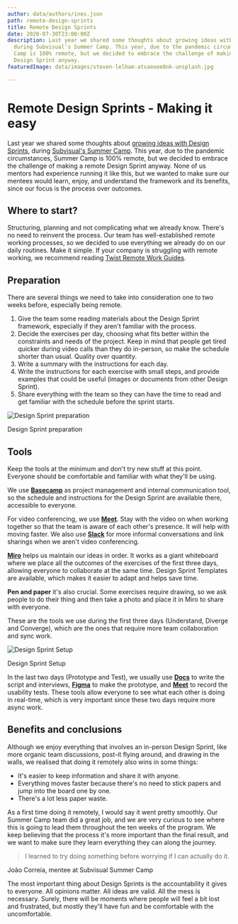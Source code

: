 ```yaml
---
author: data/authors/ines.json
path: remote-design-sprints
title: Remote Design Sprints
date: 2020-07-30T23:00:00Z
description: Last year we shared some thoughts about growing ideas with Design Sprints,
  during Subvisual's Summer Camp. This year, due to the pandemic circumstances, Summer
  Camp is 100% remote, but we decided to embrace the challenge of making a remote
  Design Sprint anyway.
featuredImage: data/images/steven-lelham-atsaeoee8nk-unsplash.jpg

---
```

# Remote Design Sprints - Making it easy

Last year we shared some thoughts about [growing ideas with Design Sprints](https://auroradigital.co/blog/articles/summer-camp-growing-ideas-with-design-sprints), during [Subvisual's Summer Camp](https://medium.com/subvisual/apprenticeship-and-summer-camp-programs-e30673e392aa). This year, due to the pandemic circumstances, Summer Camp is 100% remote, but we decided to embrace the challenge of making a remote Design Sprint anyway. None of us mentors had experience running it like this, but we wanted to make sure our mentees would learn, enjoy, and understand the framework and its benefits, since our focus is the process over outcomes.

## Where to start?

Structuring, planning and not complicating what we already know. There's no need to reinvent the process. Our team has well-established remote working processes, so we decided to use everything we already do on our daily routines. Make it simple. If your company is struggling with remote working, we recommend reading [Twist Remote Work Guides](https://twist.com/remote-work-guides).

## Preparation

There are several things we need to take into consideration one to two weeks before, especially being remote.

1. Give the team some reading materials about the Design Sprint framework, especially if they aren't familiar with the process.
2. Decide the exercises per day, choosing what fits better within the constraints and needs of the project. Keep in mind that people get tired quicker during video calls than they do in-person, so make the schedule shorter than usual. Quality over quantity.
3. Write a summary with the instructions for each day.
4. Write the instructions for each exercise with small steps, and provide examples that could be useful (images or documents from other Design Sprint).
5. Share everything with the team so they can have the time to read and get familiar with the schedule before the sprint starts.

![Design Sprint preparation](data/images/screenshot-2020-07-27-at-10-31-46-2.png "Design Sprint preparation")

Design Sprint preparation

## Tools

Keep the tools at the minimum and don't try new stuff at this point. Everyone should be comfortable and familiar with what they'll be using.

We use [**Basecamp**](https://basecamp.com/) as project management and internal communication tool, so the schedule and instructions for the Design Sprint are available there, accessible to everyone.

For video conferencing, we use [**Meet**](https://meet.google.com/). Stay with the video on when working together so that the team is aware of each other's presence. It will help with moving faster. We also use [**Slack**](https://slack.com) for more informal conversations and link sharings when we aren't video conferencing.

[**Miro**](https://miro.com) helps us maintain our ideas in order. It works as a giant whiteboard where we place all the outcomes of the exercises of the first three days, allowing everyone to collaborate at the same time. Design Sprint Templates are available, which makes it easier to adapt and helps save time.

**Pen and paper** it's also crucial. Some exercises require drawing, so we ask people to do their thing and then take a photo and place it in Miro to share with everyone.

These are the tools we use during the first three days (Understand, Diverge and Converge), which are the ones that require more team collaboration and sync work.

![Design Sprint Setup](data/images/screenshot-2020-07-21-at-09-51-58.png "Design Sprint Setup")

Design Sprint Setup

In the last two days (Prototype and Test), we usually use [**Docs**](http://docs.google.com) to write the script and interviews, [**Figma**](http://figma.com) to make the prototype, and [**Meet**](http://meet.google.com) to record the usability tests. These tools allow everyone to see what each other is doing in real-time, which is very important since these two days require more async work.

## Benefits and conclusions

Although we enjoy everything that involves an in-person Design Sprint, like more organic team discussions, post-it flying around, and drawing in the walls, we realised that doing it remotely also wins in some things:

* It's easier to keep information and share it with anyone.
* Everything moves faster because there's no need to stick papers and jump into the board one by one.
* There's a lot less paper waste.

As a first time doing it remotely, I would say it went pretty smoothly. Our Summer Camp team did a great job, and we are very curious to see where this is going to lead them throughout the ten weeks of the program. We keep believing that the process it's more important than the final result, and we want to make sure they learn everything they can along the journey.

> I learned to try doing something before worrying if I can actually do it.

João Correia, mentee at Subvisual Summer Camp

The most important thing about Design Sprints is the accountability it gives to everyone. All opinions matter. All ideas are valid. All the mess is necessary. Surely, there will be moments where people will feel a bit lost and frustrated, but mostly they'll have fun and be comfortable with the uncomfortable.